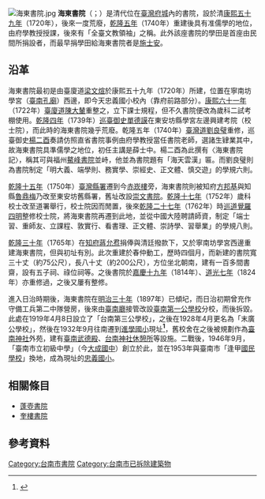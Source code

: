 [[File:海東書院.jpg|thumb]]
'''海東書院'''（{{lang-nan|'''Hái-tong Su-īⁿ'''}}；{{lang-hak|'''Hoi dung su ien'''}}）是清代位在[[臺灣府城|臺灣府城]]內的書院，設於清[[康熙五十九年|康熙五十九年]]（1720年）{{r|南}}，後來一度荒廢，[[乾隆五年|乾隆五年]]（1740年）重建後具有准儒學的地位，由府學教授授課{{r|黃}}，後來有「全臺文教領袖」之稱{{r|劉}}。此外該座書院的學田是首座由民間所捐設者，而最早捐學田給海東書院者是[[施士安|施士安]]{{r|黃}}。

== 沿革 ==
海東書院最初是由臺廈道[[梁文煊|梁文煊]]於康熙五十九年（1720年）所建，位置在寧南坊學宮（[[臺南孔廟|臺南孔廟]]）西邊，即今天忠義國小校內（靠府前路部分）{{r|南}}。[[康熙六十一年|康熙六十一年]]（1722年）[[臺廈道|臺廈道]][[陳大輦|陳大輦]]重整之，立下課士規程，但不久書院便改為歲科二試考棚使用{{r|劉}}。[[乾隆四年|乾隆四年]]（1739年）[[巡臺御史|巡臺御史]][[單德謨|單德謨]]在東安坊縣學宮左邊興建考院（校士院），而此時的海東書院幾乎荒廢{{r|黃}}。乾隆五年（1740年）[[臺灣道|臺灣道]][[劉良璧|劉良璧]]重修，巡臺御史[[楊二酉|楊二酉]]奏請仿照直省書院事例由府學教授當任書院老師，選諸生肄業其中，故海東書院具準儒學之地位{{r|黃}}，初任主講是薛士中{{r|劉}}。楊二酉為此撰有〈海東書院記〉，稱其可與福州[[鰲峰書院|鰲峰書院]]並峙，他並為書院題有「海天雲漢」匾{{r|劉}}。而劉良璧則為書院制定「明大義、端學則、務實學、崇經史、正文體、慎交遊」的學規六則{{r|劉}}。

[[乾隆十五年|乾隆十五年]]（1750年）[[臺灣縣署|臺灣縣署]]遷到今[[赤崁樓|赤崁樓]]旁，海東書院則被知府[[方邦基|方邦基]]與知縣[[魯鼎梅|魯鼎梅]]乃改至東安坊舊縣署，舊址改設[[崇文書院_(臺灣)|崇文書院]]{{r|劉}}。[[乾隆十七年|乾隆十七年]]（1752年）歲科校士改至道署舉行，校士院因而閒置，後來[[乾隆二十七年|乾隆二十七年]]（1762年）時[[巡道|巡道]][[覺羅四明|覺羅四明]]整修校士院，將海東書院再遷到此地，並從中國大陸聘請師資，制定「端士習、重師友、立課程、敦實行、看書理、正文體、崇詩學、習舉業」的學規八則{{r|劉}}。

[[乾隆三十年|乾隆三十年]]（1765年）在[[知府|知府]][[蔣允焄|蔣允焄]]捐俸與清廷撥款下，又於寧南坊學宮西邊重建海東書院，但與初址有別{{r|劉}}。此次重建於春仲動工，歷時四個月，而新建的書院寬三十丈（約75公尺），長八十丈（約200公尺），方位坐北朝南，建有一百多間書齋，設有五子祠、祿位祠等{{r|劉}}。之後書院於[[嘉慶十九年|嘉慶十九年]]（1814年）、[[道光七年|道光七年]]（1824年）亦重修過，之後又屢有整修{{r|劉}}。

進入日治時期後，海東書院在[[明治三十年|明治三十年]]（1897年）已傾圮，而日治初期曾充作守備工兵第二中隊營房，後來由[[臺南廳|臺南廳]]接管改設[[國立臺南大學附設實驗國民小學|臺南第一公學校]]分校，而後拆毀{{r|劉}}。此處在1919年4月8日設立了「台南第三公學校」，之後在1928年4月更名為「末廣公學校」，然後在1932年9月往南遷到[[臺南市中西區進學國民小學|進學國小]]現址'''<ref name=":02">{{Cite book|title=臺南州教育誌|last=柯|first=萬榮|publisher=昭和新報社臺南支局|year=1937-08-31}}</ref>'''，舊校舍在之後被規劃作為[[臺南神社|臺南神社]]外苑，建有[[臺南武德殿|臺南武德殿]]、[[原臺南神社事務所|台南神社休憩所]]等設施。二戰後，1946年9月，「臺南市立初級中學」（今[[台南市立大成國民中學|大成國中]]）創立於此，並在1953年與臺南市「逢甲[[國民學校|國民學校]]」換地，成為現址的[[臺南市中西區忠義國民小學|忠義國小]]。

== 相關條目 ==
* [[蓬壺書院|蓬壺書院]]
* [[奎樓書院|奎樓書院]]

==參考資料==
{{reflist|refs=
<ref name="黃">{{cite book|author=黃富三 |title=《臺灣水田化運動先驅施世榜家族史》 |year=2006年 |publisher=國史館臺灣文獻館 |location=南投市中興新村 |isbn=978-986-00-8146-6 |page=161－166頁}}</ref>
<ref name="南">{{cite book|author= |title=《臺南市市區史蹟調查報告書》 |date=1979年6月30日 |publisher=臺灣省文獻會 |location=臺中市 |isbn= |page=114－115頁}}</ref>
<ref name="劉">{{cite book|author=劉振維 |title=臺南海東書院之始末及其基本精神 |year=2008年 |publisher=朝陽科技大學 |location=臺中市霧峰區 |url=http://ir.lib.cyut.edu.tw:8080/handle/310901800/8900 }}</ref>
}}

{{書院系列}}
{{臺灣的書院}}
[[Category:台南市書院|Category:台南市書院]]
[[Category:台南市已拆除建築物|Category:台南市已拆除建築物]]